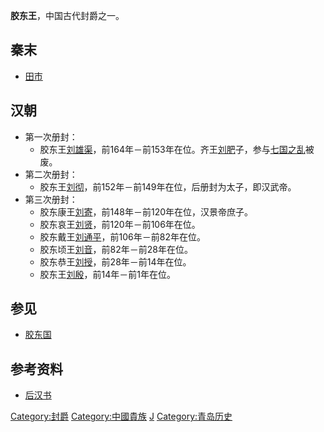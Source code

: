'''胶东王'''，中国古代封爵之一。

==秦末==
*[[田市|田市]]

==汉朝==
*第一次册封：
**胶东王[[刘雄渠|刘雄渠]]，前164年－前153年在位。齐王[[刘肥|刘肥]]子，参与[[七国之乱|七国之乱]]被废。
*第二次册封：
**胶东王[[刘彻|刘彻]]，前152年－前149年在位，后册封为太子，即汉武帝。
*第三次册封：
**胶东康王[[刘寄|刘寄]]，前148年－前120年在位，汉景帝庶子。
**胶东哀王[[刘贤_(胶东王)|刘贤]]，前120年－前106年在位。
**胶东戴王[[刘通平|刘通平]]，前106年－前82年在位。
**胶东顷王[[刘音_(胶东王)|刘音]]，前82年－前28年在位。
**胶东恭王[[刘授_(胶东王)|刘授]]，前28年－前14年在位。
**胶东王[[刘殷_(胶东王)|刘殷]]，前14年－前1年在位。

==参见==
*[[胶东国|胶东国]]

==参考资料==
*[[后汉书|后汉书]]

[[Category:封爵|Category:封爵]]
[[Category:中國貴族|Category:中國貴族]]
[[Category:汉朝诸侯王封号|J]]
[[Category:青岛历史|Category:青岛历史]]
{{disambig|Cat=三字封號消歧義}}